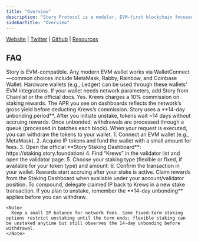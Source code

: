 ```yaml
---
title: "Overview"
description: "Story Protocol is a modular, EVM-first blockchain focused on programmable intellectual property (IP). By separating execution from staking with Cosmos-style modules, Story lets creators register IP on-chain, set licensing terms, and monetize usage while validators secure the network. As a validator service, Krews runs high-availability infrastructure on Story to deliver reliable performance and continuous uptime for our delegators."
sidebarTitle: "Overview"
---
```


[Website](https://www.story.foundation/) <Icon icon="arrow-up-right" /> | [Twitter](https://x.com/StoryProtocol) <Icon icon="arrow-up-right" /> | [Github](https://github.com/storyprotocol) <Icon icon="arrow-up-right" /> | [Resources](https://www.story.foundation/blog) <Icon icon="arrow-up-right" />

## FAQ

<AccordionGroup>
  <Accordion title="What wallets are supported for Story?">
    Story is EVM-compatible. Any modern EVM wallet works via WalletConnect—common choices include MetaMask, Rabby, Rainbow, and Coinbase Wallet. Hardware wallets (e.g., Ledger) can be used through these wallets’ EVM integrations. If your wallet needs network parameters, add Story from Chainlist or the official docs.
  </Accordion>
  <Accordion title="Is there a fee?">
    Yes. Krews charges a 10% commission on staking rewards. The APR you see on dashboards reflects the network’s gross yield before deducting Krews’s commission.
  </Accordion>
  <Accordion title="What is the unbonding period?">
    Story uses a **14-day unbonding period**. After you initiate unstake, tokens wait ~14 days without accruing rewards. Once unbonded, withdrawals are processed through a queue (processed in batches each block). When your request is executed, you can withdraw the tokens to your wallet.
  </Accordion>
  <Accordion title="How do I stake with Krews on Story?">
    1. Connect an EVM wallet (e.g., MetaMask).
    2. Acquire IP tokens and fund the wallet with a small amount for fees.
    3. Open the official **Story Staking Dashboard**: https://staking.story.foundation/
    4. Find “Krews” in the validator list and open the validator page.
    5. Choose your staking type (flexible or fixed, if available for your token type) and amount.
    6. Confirm the transaction in your wallet. Rewards start accruing after your stake is active.
  </Accordion>
  <Accordion title="How can I claim and restake rewards?">
    Claim rewards from the Staking Dashboard when available under your account/validator position. To compound, delegate claimed IP back to Krews in a new stake transaction. If you plan to unstake, remember the **14-day unbonding** applies before you can withdraw.

    <Note>
      Keep a small IP balance for network fees. Some fixed-term staking options restrict unstaking until the term ends; flexible staking can be unstaked anytime but still observes the 14-day unbonding before withdrawal.
    </Note>
  </Accordion>
</AccordionGroup>